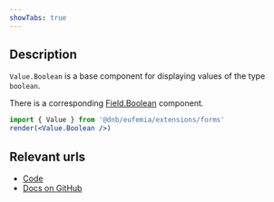 ```yaml
---
showTabs: true
---
```


## Description

`Value.Boolean` is a base component for displaying values of the type `boolean`.

There is a corresponding [Field.Boolean](/uilib/extensions/forms/base-fields/Boolean) component.

```jsx
import { Value } from '@dnb/eufemia/extensions/forms'
render(<Value.Boolean />)
```

## Relevant urls

- [Code](https://github.com/dnbexperience/eufemia/tree/main/packages/dnb-eufemia/src/extensions/forms/Value/Boolean)
- [Docs on GitHub](https://github.com/dnbexperience/eufemia/tree/main/packages/dnb-design-system-portal/src/docs/uilib/extensions/forms/Value/Boolean)
